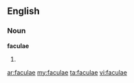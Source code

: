 ==English==

===Noun===
'''faculae'''

# {{plural of|[[facula]]}}

[[ar:faculae]]
[[my:faculae]]
[[ta:faculae]]
[[vi:faculae]]